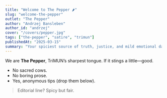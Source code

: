 ```yaml
---
title: "Welcome to The Pepper 🌶️"
slug: "welcome-the-pepper"
outlet: "The Pepper"
author: "Andrzej Bansleben"
author_id: "andrzej"
cover: "/covers/pepper.jpg"
tags: ["the-pepper", "satire", "trimun"]
publishedAt: "2025-03-15"
summary: "Your spiciest source of truth, justice, and mild emotional damage."
---
```


We are **The Pepper**, TriMUN’s sharpest tongue. If it stings a little—good.

- No sacred cows.
- No boring prose.
- Yes, anonymous tips (drop them below).

> Editorial line? Spicy but fair.
